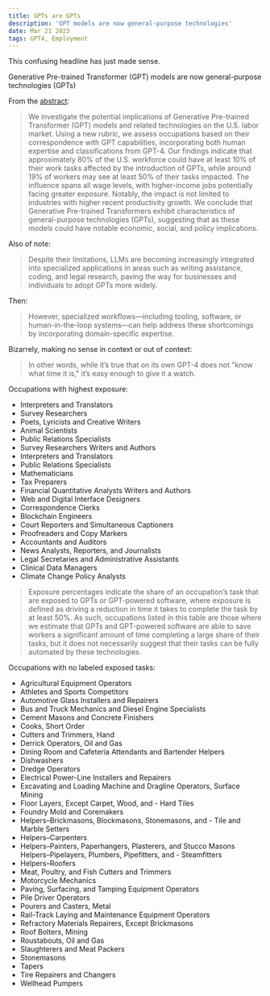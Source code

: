 ```yaml
---
title: GPTs are GPTs
description: 'GPT models are now general-purpose technologies'
date: Mar 21 2023
tags: GPT4, Employment
---
```


This confusing headline has just made sense.

Generative Pre-trained Transformer (GPT) models are now general-purpose technologies (GPTs)

From the [abstract](https://arxiv.org/abs/2303.10130):

> We investigate the potential implications of Generative Pre-trained Transformer (GPT) models and related technologies on the U.S. labor market. Using a new rubric, we assess occupations based on their correspondence with GPT capabilities, incorporating both human expertise and classifications from GPT-4. Our findings indicate that approximately 80% of the U.S. workforce could have at least 10% of their work tasks affected by the introduction of GPTs, while around 19% of workers may see at least 50% of their tasks impacted. The influence spans all wage levels, with higher-income jobs potentially facing greater exposure. Notably, the impact is not limited to industries with higher recent productivity growth. We conclude that Generative Pre-trained Transformers exhibit characteristics of general-purpose technologies (GPTs), suggesting that as these models could have notable economic, social, and policy implications.

Also of note:

> Despite their limitations, LLMs are becoming increasingly integrated into specialized applications in areas such as writing assistance, coding, and legal research, paving the way for businesses and individuals to adopt GPTs more widely.

Then:

> However, specialized workflows—including tooling, software, or human-in-the-loop systems—can help address these shortcomings by incorporating domain-specific expertise.

Bizarrely, making no sense in context or out of context:

> In other words, while it’s true that on its own GPT-4 does not "know what time it is," it’s easy enough to give it a watch.

Occupations with highest exposure:

- Interpreters and Translators
- Survey Researchers
- Poets, Lyricists and Creative Writers
- Animal Scientists
- Public Relations Specialists
- Survey Researchers Writers and Authors
- Interpreters and Translators
- Public Relations Specialists
- Mathematicians
- Tax Preparers
- Financial Quantitative Analysts Writers and Authors
- Web and Digital Interface Designers
- Correspondence Clerks
- Blockchain Engineers
- Court Reporters and Simultaneous Captioners
- Proofreaders and Copy Markers
- Accountants and Auditors
- News Analysts, Reporters, and Journalists
- Legal Secretaries and Administrative Assistants
- Clinical Data Managers
- Climate Change Policy Analysts

> Exposure percentages indicate the share of an occupation’s task that are exposed to GPTs or GPT-powered software, where exposure is defined as driving a reduction in time it takes to complete the task by at least 50%.
> As such, occupations listed in this table are those where we estimate that GPTs and GPT-powered software are able to save workers a significant amount of time completing a large share of their tasks, but it does not necessarily suggest that their tasks can be fully automated by these technologies.

Occupations with no labeled exposed tasks:

- Agricultural Equipment Operators
- Athletes and Sports Competitors
- Automotive Glass Installers and Repairers
- Bus and Truck Mechanics and Diesel Engine Specialists
- Cement Masons and Concrete Finishers
- Cooks, Short Order
- Cutters and Trimmers, Hand
- Derrick Operators, Oil and Gas
- Dining Room and Cafeteria Attendants and Bartender Helpers
- Dishwashers
- Dredge Operators
- Electrical Power-Line Installers and Repairers
- Excavating and Loading Machine and Dragline Operators, Surface Mining
- Floor Layers, Except Carpet, Wood, and - Hard Tiles
- Foundry Mold and Coremakers
- Helpers–Brickmasons, Blockmasons, Stonemasons, and - Tile and Marble Setters
- Helpers–Carpenters
- Helpers–Painters, Paperhangers, Plasterers, and Stucco Masons Helpers–Pipelayers, Plumbers, Pipefitters, and - Steamfitters
- Helpers–Roofers
- Meat, Poultry, and Fish Cutters and Trimmers
- Motorcycle Mechanics
- Paving, Surfacing, and Tamping Equipment Operators
- Pile Driver Operators
- Pourers and Casters, Metal
- Rail-Track Laying and Maintenance Equipment Operators
- Refractory Materials Repairers, Except Brickmasons
- Roof Bolters, Mining
- Roustabouts, Oil and Gas
- Slaughterers and Meat Packers
- Stonemasons
- Tapers
- Tire Repairers and Changers
- Wellhead Pumpers
